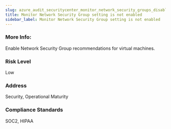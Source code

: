 ```yaml
---
slug: azure_audit_securitycenter_monitor_network_security_groups_disabled
title: Monitor Network Security Group setting is not enabled
sidebar_label: Monitor Network Security Group setting is not enabled
---
```


### More Info:

Enable Network Security Group recommendations for virtual machines.

### Risk Level

Low

### Address

Security, Operational Maturity

### Compliance Standards

SOC2, HIPAA

